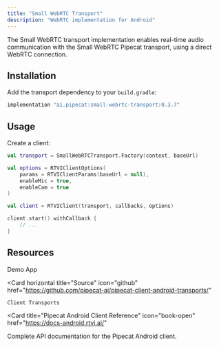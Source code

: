 ```yaml
---
title: "Small WebRTC Transport"
description: "WebRTC implementation for Android"
---
```


The Small WebRTC transport implementation enables real-time audio communication with the Small WebRTC Pipecat transport, using a direct WebRTC connection.

## Installation

Add the transport dependency to your `build.gradle`:

```gradle
implementation "ai.pipecat:small-webrtc-transport:0.3.7"
```

## Usage

Create a client:

```kotlin
val transport = SmallWebRTCTransport.Factory(context, baseUrl)

val options = RTVIClientOptions(
    params = RTVIClientParams(baseUrl = null),
    enableMic = true,
    enableCam = true
)

val client = RTVIClient(transport, callbacks, options)

client.start().withCallback {
    // ...
}
```

## Resources

<CardGroup cols={2}>
  <Card
    horizontal
    title="Demo"
    icon="play"
    href="https://github.com/pipecat-ai/pipecat-examples/tree/main/p2p-webrtc/video-transform/client/android"
  >
    Demo App
  </Card>

  <Card
    horizontal
    title="Source"
    icon="github"
    href="https://github.com/pipecat-ai/pipecat-client-android-transports/"
  >
    Client Transports
  </Card>
</CardGroup>

<Card
  title="Pipecat Android Client Reference"
  icon="book-open"
  href="https://docs-android.rtvi.ai/"
>
  Complete API documentation for the Pipecat Android client.
</Card>
